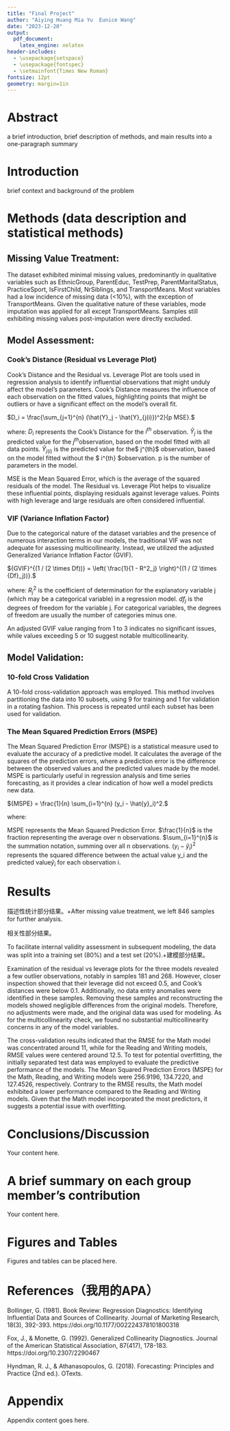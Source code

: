 ```yaml
---
title: "Final Project"
author: "Aiying Huang Mia Yu  Eunice Wang"
date: "2023-12-20"
output:
  pdf_document:
    latex_engine: xelatex
header-includes:
  - \usepackage{setspace}
  - \usepackage{fontspec}
  - \setmainfont{Times New Roman}
fontsize: 12pt
geometry: margin=1in
---
```

\setstretch{2}  <!-- 设置两倍行间距 -->

# Abstract

a brief introduction, brief description of methods, and main results into a one-paragraph summary

# Introduction

brief context and background of the problem

# Methods (data description and statistical methods)

## Missing Value Treatment:

The dataset exhibited minimal missing values, predominantly in qualitative variables such as EthnicGroup, ParentEduc, TestPrep, ParentMaritalStatus, PracticeSport, IsFirstChild, NrSiblings, and TransportMeans. Most variables had a low incidence of missing data (<10%), with the exception of TransportMeans. Given the qualitative nature of these variables, mode imputation was applied for all except TransportMeans. Samples still exhibiting missing values post-imputation were directly excluded. 

## Model Assessment:

### Cook's Distance (Residual vs Leverage Plot)

Cook's Distance and the Residual vs. Leverage Plot are tools used in regression analysis to identify influential observations that might unduly affect the model's parameters. Cook's Distance measures the influence of each observation on the fitted values, highlighting points that might be outliers or have a significant effect on the model's overall fit. 

$D_i = \frac{\sum_{j=1}^{n} (\hat{Y}_j - \hat{Y}_{j(i)})^2}{p MSE}.$

where:
$D_i$ represents the Cook's Distance for the $i^{th}$  observation.
$\hat{Y}_j$ is the predicted value for the $j^{th}$observation, based on the model fitted with all data points.
$\hat{Y}_{j(i)}$ is the predicted value for the$ j^{th}$ observation, based on the model fitted without the $ i^{th} $observation.
p  is the number of parameters in the model.

MSE is the Mean Squared Error, which is the average of the squared residuals of the model.
The Residual vs. Leverage Plot helps to visualize these influential points, displaying residuals against leverage values. Points with high leverage and large residuals are often considered influential. 

### VIF (Variance Inflation Factor)

Due to the categorical nature of the dataset variables and the presence of numerous interaction terms in our models, the traditional VIF was not adequate for assessing multicollinearity. Instead, we utilized the adjusted Generalized Variance Inflation Factor (GVIF).

${GVIF}^{(1 / (2 \times Df))} = \left( \frac{1}{1 - R^2_j} \right)^{(1 / (2 \times {Df}_j))}.$ 

where:
$R^2_j$ is the coefficient of determination for the explanatory variable j (which may be a categorical variable) in a regression model. $df_j$ is the degrees of freedom for the variable j. For categorical variables, the degrees of freedom are usually the number of categories minus one.

An adjusted GVIF value ranging from 1 to 3 indicates no significant issues, while values exceeding 5 or 10 suggest notable multicollinearity. 

## Model Validation:

### 10-fold Cross Validation

A 10-fold cross-validation approach was employed. This method involves partitioning the data into 10 subsets, using 9 for training and 1 for validation in a rotating fashion. This process is repeated until each subset has been used for validation.

### The Mean Squared Prediction Errors (MSPE)

The Mean Squared Prediction Error (MSPE) is a statistical measure used to evaluate the accuracy of a predictive model. It calculates the average of the squares of the prediction errors, where a prediction error is the difference between the observed values and the predicted values made by the model. MSPE is particularly useful in regression analysis and time series forecasting, as it provides a clear indication of how well a model predicts new data.

${MSPE} = \frac{1}{n} \sum_{i=1}^{n} (y_i - \hat{y}_i)^2.$

where:

MSPE represents the Mean Squared Prediction Error.
$\frac{1}{n}$ is the fraction representing the average over n observations.
$\sum_{i=1}^{n}$ is the summation notation, summing over all n observations.
$(y_i - \hat{y}_i)^2$ represents the squared difference between the actual value y_i and the predicted value$\hat{y}_i$ for each observation i.


# Results

描述性统计部分结果。+After missing value treatment, we left 846 samples for further analysis. 

相关性部分结果。

To facilitate internal validity assessment in subsequent modeling, the data was split into a training set (80%) and a test set (20%).+建模部分结果。

Examination of the residual vs leverage plots for the three models revealed a few outlier observations, notably in samples 181 and 268. However, closer inspection showed that their leverage did not exceed 0.5, and Cook's distances were below 0.1. Additionally, no data entry anomalies were identified in these samples. Removing these samples and reconstructing the models showed negligible differences from the original models. Therefore, no adjustments were made, and the original data was used for modeling.
As for the multicollinearity check, we found no substantial multicollinearity concerns in any of the model variables.

The cross-validation results indicated that the RMSE for the Math model was concentrated around 11, while for the Reading and Writing models, RMSE values were centered around 12.5. To test for potential overfitting, the initially separated test data was employed to evaluate the predictive performance of the models. The Mean Squared Prediction Errors (MSPE) for the Math, Reading, and Writing models were 256.9196, 134.7220, and 127.4526, respectively. Contrary to the RMSE results, the Math model exhibited a lower performance compared to the Reading and Writing models. Given that the Math model incorporated the most predictors, it suggests a potential issue with overfitting.


# Conclusions/Discussion

Your content here. 

# A brief summary on each group member’s contribution

Your content here. 

<!-- 创建新的一页 -->
\newpage

# Figures and Tables

Figures and tables can be placed here.

<!-- 创建新的一页 -->
\newpage

# References（我用的APA）

Bollinger, G. (1981). Book Review: Regression Diagnostics: Identifying Influential Data and Sources of Collinearity. Journal of Marketing Research, 18(3), 392-393. https://doi.org/10.1177/002224378101800318

Fox, J., & Monette, G. (1992). Generalized Collinearity Diagnostics. Journal of the American Statistical Association, 87(417), 178-183. https://doi.org/10.2307/2290467

Hyndman, R. J., & Athanasopoulos, G. (2018). Forecasting: Principles and Practice (2nd ed.). OTexts.

<!-- 创建新的一页 -->
\newpage

# Appendix

Appendix content goes here.